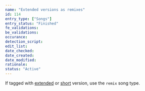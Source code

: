 ```yaml
---
name: "Extended versions as remixes"
id: 114
entry_type: ["Songs"]
entry_status: "Finished"
fe_validations:
be_validations:
occurance:
detection_script:
edit_list:
date_checked:
date_created:
date_modified:
rationale:
status: "Active"
---
```

If tagged with [extended](https://vocadb.net/T/3068) or [short](https://vocadb.net/T/4717/) version, use the `remix` song type.